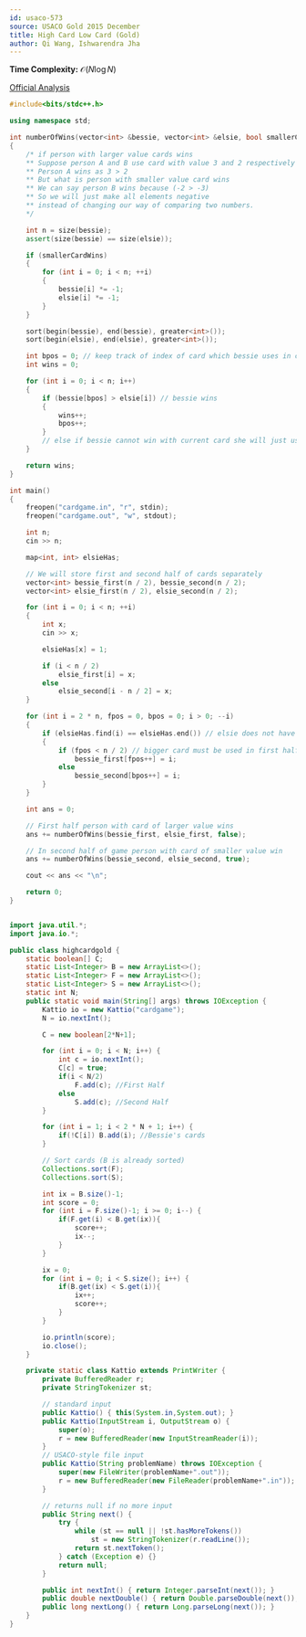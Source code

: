 ```yaml
---
id: usaco-573
source: USACO Gold 2015 December
title: High Card Low Card (Gold)
author: Qi Wang, Ishwarendra Jha
---
```


**Time Complexity:** $\mathcal{O}(N\log{N})$

[Official Analysis](http://www.usaco.org/current/data/sol_cardgame_gold_dec15.html)

<LanguageSection>

<CPPSection>

```cpp
#include<bits/stdc++.h>

using namespace std;

int numberOfWins(vector<int> &bessie, vector<int> &elsie, bool smallerCardWins)
{
	/* if person with larger value cards wins
	** Suppose person A and B use card with value 3 and 2 respectively
	** Person A wins as 3 > 2
	** But what is person with smaller value card wins
	** We can say person B wins because (-2 > -3)
	** So we will just make all elements negative
	** instead of changing our way of comparing two numbers.
	*/

	int n = size(bessie);
	assert(size(bessie) == size(elsie));

	if (smallerCardWins)
	{
		for (int i = 0; i < n; ++i)
		{
			bessie[i] *= -1;
			elsie[i] *= -1;
		}
	}

	sort(begin(bessie), end(bessie), greater<int>());
	sort(begin(elsie), end(elsie), greater<int>());

	int bpos = 0; // keep track of index of card which bessie uses in current move
	int wins = 0;

	for (int i = 0; i < n; i++)
	{
		if (bessie[bpos] > elsie[i]) // bessie wins
		{
			wins++;
			bpos++;
		}
		// else if bessie cannot win with current card she will just use her weakest card 
	}

	return wins;
}

int main()
{
	freopen("cardgame.in", "r", stdin);
	freopen("cardgame.out", "w", stdout);

	int n;
	cin >> n;

	map<int, int> elsieHas;

	// We will store first and second half of cards separately
	vector<int> bessie_first(n / 2), bessie_second(n / 2);
	vector<int> elsie_first(n / 2), elsie_second(n / 2);

	for (int i = 0; i < n; ++i)
	{
		int x;
		cin >> x;

		elsieHas[x] = 1;

		if (i < n / 2)
			elsie_first[i] = x;
		else
			elsie_second[i - n / 2] = x;
	}

	for (int i = 2 * n, fpos = 0, bpos = 0; i > 0; --i)
	{
		if (elsieHas.find(i) == elsieHas.end()) // elsie does not have this card
		{
			if (fpos < n / 2) // bigger card must be used in first half
				bessie_first[fpos++] = i;
			else
				bessie_second[bpos++] = i;
		}
	}

	int ans = 0;

	// First half person with card of larger value wins
	ans += numberOfWins(bessie_first, elsie_first, false);

	// In second half of game person with card of smaller value win
	ans += numberOfWins(bessie_second, elsie_second, true);

	cout << ans << "\n"; 

	return 0;
}
```

</CPPSection>

<JavaSection>

```java

import java.util.*;
import java.io.*;

public class highcardgold {
	static boolean[] C;
	static List<Integer> B = new ArrayList<>();
	static List<Integer> F = new ArrayList<>();
	static List<Integer> S = new ArrayList<>();
	static int N;
	public static void main(String[] args) throws IOException {
		Kattio io = new Kattio("cardgame");
		N = io.nextInt();

		C = new boolean[2*N+1];

		for (int i = 0; i < N; i++) {
			int c = io.nextInt();
			C[c] = true;
			if(i < N/2)
				F.add(c); //First Half
			else
				S.add(c); //Second Half
		}

		for (int i = 1; i < 2 * N + 1; i++) {
			if(!C[i]) B.add(i); //Bessie's cards
		}

		// Sort cards (B is already sorted)
		Collections.sort(F);
		Collections.sort(S);

		int ix = B.size()-1;
		int score = 0;
		for (int i = F.size()-1; i >= 0; i--) {
			if(F.get(i) < B.get(ix)){
				score++;
				ix--;
			}
		}

		ix = 0;
		for (int i = 0; i < S.size(); i++) {
			if(B.get(ix) < S.get(i)){
				ix++;
				score++;
			}
		}

		io.println(score);
		io.close();
	}

	private static class Kattio extends PrintWriter {
		private BufferedReader r;
		private StringTokenizer st;

		// standard input
		public Kattio() { this(System.in,System.out); }
		public Kattio(InputStream i, OutputStream o) {
			super(o);
			r = new BufferedReader(new InputStreamReader(i));
		}
		// USACO-style file input
		public Kattio(String problemName) throws IOException {
			super(new FileWriter(problemName+".out"));
			r = new BufferedReader(new FileReader(problemName+".in"));
		}

		// returns null if no more input
		public String next() {
			try {
				while (st == null || !st.hasMoreTokens())
					st = new StringTokenizer(r.readLine());
				return st.nextToken();
			} catch (Exception e) {}
			return null;
		}

		public int nextInt() { return Integer.parseInt(next()); }
		public double nextDouble() { return Double.parseDouble(next()); }
		public long nextLong() { return Long.parseLong(next()); }
	}
}

```

</JavaSection>

</LanguageSection>
